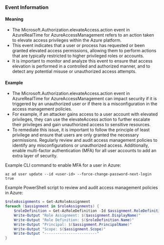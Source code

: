 
### Event Information

#### Meaning

- The Microsoft.Authorization.elevateAccess.action event in AzureRealTime for AzureAccessManagement refers to an action taken to elevate access privileges within the Azure platform.
- This event indicates that a user or process has requested or been granted elevated access permissions, allowing them to perform actions that are typically restricted to higher privileged roles or accounts.
- It is important to monitor and analyze this event to ensure that access elevation is performed in a controlled and authorized manner, and to detect any potential misuse or unauthorized access attempts.

#### Example

- The Microsoft.Authorization.elevateAccess.action event in AzureRealTime for AzureAccessManagement can impact security if it is triggered by an unauthorized user or if there is a misconfiguration in the access management policies.
- For example, if an attacker gains access to a user account with elevated privileges, they can use the elevateAccess action to further escalate their privileges and gain unauthorized access to sensitive resources.
- To remediate this issue, it is important to follow the principle of least privilege and ensure that users are only granted the necessary permissions. Regularly review and audit access management policies to identify any misconfigurations or unauthorized access. Additionally, enable multi-factor authentication (MFA) for all user accounts to add an extra layer of security.

Example CLI command to enable MFA for a user in Azure:
```
az ad user update --id <user-id> --force-change-password-next-login true
```

Example PowerShell script to review and audit access management policies in Azure:
```powershell
$roleAssignments = Get-AzRoleAssignment
foreach ($assignment in $roleAssignments) {
    $roleDefinition = Get-AzRoleDefinition -Id $assignment.RoleDefinitionId
    Write-Output "Role Assignment: $($assignment.DisplayName)"
    Write-Output "Role Definition: $($roleDefinition.Name)"
    Write-Output "Principal: $($assignment.PrincipalName)"
    Write-Output "Scope: $($assignment.Scope)"
    Write-Output "------------------------"
}
```

